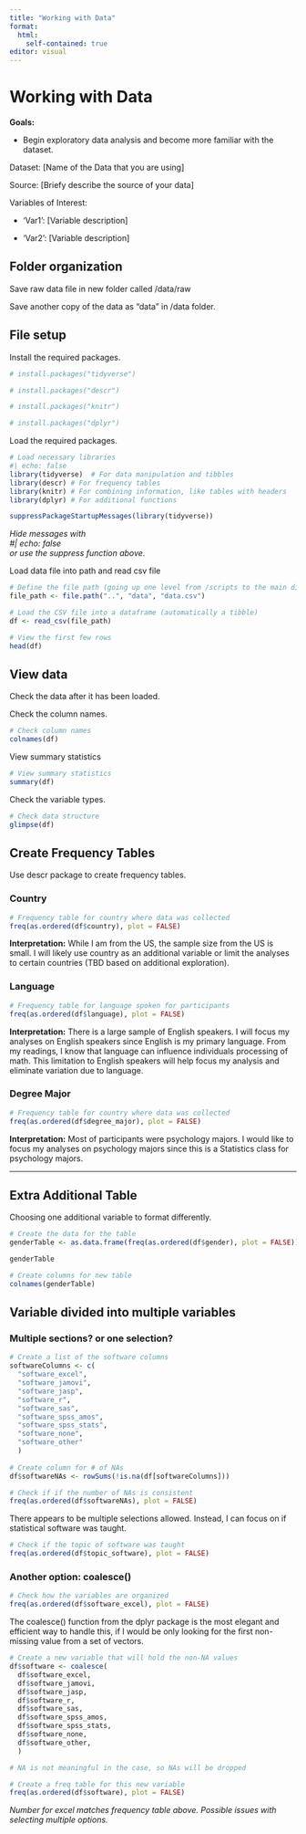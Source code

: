 ```yaml
---
title: "Working with Data"
format: 
  html: 
    self-contained: true
editor: visual
---
```


# Working with Data

**Goals:**

-   Begin exploratory data analysis and become more familiar with the dataset.

Dataset: \[Name of the Data that you are using\]

Source: \[Briefy describe the source of your data\]

Variables of Interest:

-   'Var1': \[Variable description\]

-   'Var2': \[Variable description\]

## Folder organization

Save raw data file in new folder called /data/raw

Save another copy of the data as "data" in /data folder.

## File setup

Install the required packages.

```r
# install.packages("tidyverse")
```

```r
# install.packages("descr")
```

```r
# install.packages("knitr")
```

```r
# install.packages("dplyr")
```

Load the required packages.

```r
# Load necessary libraries
#| echo: false
library(tidyverse)  # For data manipulation and tibbles
library(descr) # For frequency tables
library(knitr) # For combining information, like tables with headers
library(dplyr) # For additional functions
```

```r
suppressPackageStartupMessages(library(tidyverse))
```

*Hide messages with\
#\| echo: false\
or use the suppress function above.*

Load data file into path and read csv file

```r
# Define the file path (going up one level from /scripts to the main directory)
file_path <- file.path("..", "data", "data.csv")

# Load the CSV file into a dataframe (automatically a tibble)
df <- read_csv(file_path)

# View the first few rows
head(df)
```

## View data

Check the data after it has been loaded.

Check the column names.

```r
# Check column names
colnames(df)

```

View summary statistics

```r
# View summary statistics
summary(df)
```

Check the variable types.

```r
# Check data structure
glimpse(df)
```

## Create Frequency Tables

Use descr package to create frequency tables.

### Country

```r
# Frequency table for country where data was collected
freq(as.ordered(df$country), plot = FALSE)
```

**Interpretation:** While I am from the US, the sample size from the US is small. I will likely use country as an additional variable or limit the analyses to certain countries (TBD based on additional exploration).

### Language

```r
# Frequency table for language spoken for participants
freq(as.ordered(df$language), plot = FALSE)
```

**Interpretation:** There is a large sample of English speakers. I will focus my analyses on English speakers since English is my primary language. From my readings, I know that language can influence individuals processing of math. This limitation to English speakers will help focus my analysis and eliminate variation due to language.

### Degree Major

```r
# Frequency table for country where data was collected
freq(as.ordered(df$degree_major), plot = FALSE)
```

**Interpretation:** Most of participants were psychology majors. I would like to focus my analyses on psychology majors since this is a Statistics class for psychology majors.

------------------------------------------------------------------------

## Extra Additional Table

Choosing one additional variable to format differently.

```r
# Create the data for the table
genderTable <- as.data.frame(freq(as.ordered(df$gender), plot = FALSE))

genderTable
```

```r
# Create columns for new table
colnames(genderTable)
```

## Variable divided into multiple variables

### Multiple sections? or one selection?

```r
# Create a list of the software columns
softwareColumns <- c(
  "software_excel",
  "software_jamovi",
  "software_jasp",
  "software_r",
  "software_sas",
  "software_spss_amos",
  "software_spss_stats",
  "software_none",
  "software_other"
  )
  
# Create column for # of NAs 
df$softwareNAs <- rowSums(!is.na(df[softwareColumns]))

# Check if if the number of NAs is consistent
freq(as.ordered(df$softwareNAs), plot = FALSE)
```

There appears to be multiple selections allowed. Instead, I can focus on if statistical software was taught.

```r
# Check if the topic of software was taught
freq(as.ordered(df$topic_software), plot = FALSE)
```

### Another option: coalesce()

```r
# Check how the variables are organized
freq(as.ordered(df$software_excel), plot = FALSE)
```

The coalesce() function from the dplyr package is the most elegant and efficient way to handle this, if I would be only looking for the first non-missing value from a set of vectors.

```r
# Create a new variable that will hold the non-NA values
df$software <- coalesce(
  df$software_excel,
  df$software_jamovi,
  df$software_jasp,
  df$software_r,
  df$software_sas,
  df$software_spss_amos,
  df$software_spss_stats,
  df$software_none,
  df$software_other,
  )

# NA is not meaningful in the case, so NAs will be dropped

```

```r
# Create a freq table for this new variable
freq(as.ordered(df$software), plot = FALSE)
```

*Number for excel matches frequency table above. Possible issues with selecting multiple options.*

### 
